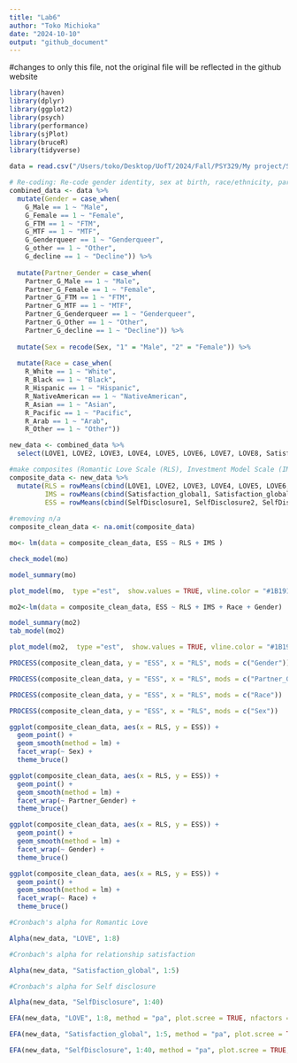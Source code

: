 ```yaml
---
title: "Lab6"
author: "Toko Michioka"
date: "2024-10-10"
output: "github_document"
---
```


#changes to only this file, not the original file will be reflected in the github website

```r
library(haven)
library(dplyr)
library(ggplot2)
library(psych)
library(performance)
library(sjPlot)
library(bruceR)
library(tidyverse)

data = read.csv("/Users/toko/Desktop/UofT/2024/Fall/PSY329/My project/Self-disclosure and Health Study 1_cleaned.csv")

# Re-coding: Re-code gender identity, sex at birth, race/ethnicity, partner’s gender identity and combine them into one column
combined_data <- data %>%
  mutate(Gender = case_when(
    G_Male == 1 ~ "Male",
    G_Female == 1 ~ "Female",
    G_FTM == 1 ~ "FTM",
    G_MTF == 1 ~ "MTF",
    G_Genderqueer == 1 ~ "Genderqueer",
    G_other == 1 ~ "Other",
    G_decline == 1 ~ "Decline")) %>%
  
  mutate(Partner_Gender = case_when(
    Partner_G_Male == 1 ~ "Male",
    Partner_G_Female == 1 ~ "Female",
    Partner_G_FTM == 1 ~ "FTM",
    Partner_G_MTF == 1 ~ "MTF",
    Partner_G_Genderqueer == 1 ~ "Genderqueer",
    Partner_G_Other == 1 ~ "Other",
    Partner_G_decline == 1 ~ "Decline")) %>%
  
  mutate(Sex = recode(Sex, "1" = "Male", "2" = "Female")) %>%
  
  mutate(Race = case_when(
    R_White == 1 ~ "White",
    R_Black == 1 ~ "Black",
    R_Hispanic == 1 ~ "Hispanic",
    R_NativeAmerican == 1 ~ "NativeAmerican",
    R_Asian == 1 ~ "Asian",
    R_Pacific == 1 ~ "Pacific",
    R_Arab == 1 ~ "Arab",
    R_Other == 1 ~ "Other"))

new_data <- combined_data %>%
  select(LOVE1, LOVE2, LOVE3, LOVE4, LOVE5, LOVE6, LOVE7, LOVE8, Satisfaction_global1, Satisfaction_global2, Satisfaction_global3, Satisfaction_global4, Satisfaction_global5, Time_together, SelfDisclosure1, SelfDisclosure2, SelfDisclosure3, SelfDisclosure4, SelfDisclosure5, SelfDisclosure6, SelfDisclosure7, SelfDisclosure8, SelfDisclosure9, SelfDisclosure10, SelfDisclosure11, SelfDisclosure12, SelfDisclosure13, SelfDisclosure14, SelfDisclosure15, SelfDisclosure16, SelfDisclosure17, SelfDisclosure18, SelfDisclosure19, SelfDisclosure20, SelfDisclosure21, SelfDisclosure22, SelfDisclosure23, SelfDisclosure24, SelfDisclosure25, SelfDisclosure26, SelfDisclosure27, SelfDisclosure28, SelfDisclosure29, SelfDisclosure30, SelfDisclosure31, SelfDisclosure32, SelfDisclosure33, SelfDisclosure34, SelfDisclosure35, SelfDisclosure36, SelfDisclosure37, SelfDisclosure38, SelfDisclosure39, SelfDisclosure40, Gender, Sex, Partner_Gender, Race, Time_together)

#make composites (Romantic Love Scale (RLS), Investment Model Scale (IMS), Emotional Self-Disclosure Scale (ESS))
composite_data <- new_data %>%
  mutate(RLS = rowMeans(cbind(LOVE1, LOVE2, LOVE3, LOVE4, LOVE5, LOVE6, LOVE7, LOVE8)),
         IMS = rowMeans(cbind(Satisfaction_global1, Satisfaction_global2, Satisfaction_global3, Satisfaction_global4, Satisfaction_global5)),
         ESS = rowMeans(cbind(SelfDisclosure1, SelfDisclosure2, SelfDisclosure3, SelfDisclosure4, SelfDisclosure5, SelfDisclosure6, SelfDisclosure7, SelfDisclosure8, SelfDisclosure9, SelfDisclosure10, SelfDisclosure11, SelfDisclosure12, SelfDisclosure13, SelfDisclosure14, SelfDisclosure15, SelfDisclosure16, SelfDisclosure17, SelfDisclosure18, SelfDisclosure19, SelfDisclosure20, SelfDisclosure21, SelfDisclosure22, SelfDisclosure23, SelfDisclosure24, SelfDisclosure25, SelfDisclosure26, SelfDisclosure27, SelfDisclosure28, SelfDisclosure29, SelfDisclosure30, SelfDisclosure31, SelfDisclosure32, SelfDisclosure33, SelfDisclosure34, SelfDisclosure35, SelfDisclosure36, SelfDisclosure37, SelfDisclosure38, SelfDisclosure39, SelfDisclosure40)))
  
#removing n/a
composite_clean_data <- na.omit(composite_data)

```


```r
mo<- lm(data = composite_clean_data, ESS ~ RLS + IMS )

check_model(mo)

model_summary(mo)

plot_model(mo,  type ="est",  show.values = TRUE, vline.color = "#1B191999", line.size = 1.5, dot.size = 2.5, colors = "blue") + theme_bruce()
```
```r



mo2<-lm(data = composite_clean_data, ESS ~ RLS + IMS + Race + Gender)

model_summary(mo2)
tab_model(mo2)

plot_model(mo2,  type ="est",  show.values = TRUE, vline.color = "#1B191999", line.size = 1.5, dot.size = 2.5, colors = "blue") + theme_bruce()

```

```r
PROCESS(composite_clean_data, y = "ESS", x = "RLS", mods = c("Gender"))
```

```r
PROCESS(composite_clean_data, y = "ESS", x = "RLS", mods = c("Partner_Gender"))
```
```r
PROCESS(composite_clean_data, y = "ESS", x = "RLS", mods = c("Race"))
```
```r
PROCESS(composite_clean_data, y = "ESS", x = "RLS", mods = c("Sex"))
```

```r
ggplot(composite_clean_data, aes(x = RLS, y = ESS)) + 
  geom_point() + 
  geom_smooth(method = lm) + 
  facet_wrap(~ Sex) + 
  theme_bruce()

ggplot(composite_clean_data, aes(x = RLS, y = ESS)) + 
  geom_point() + 
  geom_smooth(method = lm) + 
  facet_wrap(~ Partner_Gender) + 
  theme_bruce()

ggplot(composite_clean_data, aes(x = RLS, y = ESS)) + 
  geom_point() + 
  geom_smooth(method = lm) + 
  facet_wrap(~ Gender) + 
  theme_bruce()

ggplot(composite_clean_data, aes(x = RLS, y = ESS)) + 
  geom_point() + 
  geom_smooth(method = lm) + 
  facet_wrap(~ Race) + 
  theme_bruce()
```
```r
#Cronbach's alpha for Romantic Love

Alpha(new_data, "LOVE", 1:8)
```

```r
#Cronbach's alpha for relationship satisfaction

Alpha(new_data, "Satisfaction_global", 1:5)
```
```r
#Cronbach's alpha for Self disclosure

Alpha(new_data, "SelfDisclosure", 1:40)
```
```r
EFA(new_data, "LOVE", 1:8, method = "pa", plot.scree = TRUE, nfactors = c("parallel"))
```
```r
EFA(new_data, "Satisfaction_global", 1:5, method = "pa", plot.scree = TRUE, nfactors = c("parallel"))
```
```r
EFA(new_data, "SelfDisclosure", 1:40, method = "pa", plot.scree = TRUE, nfactors = 1)
```